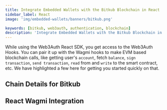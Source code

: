 ```yaml
---
title: Integrate Embedded Wallets with the Bitkub Blockchain in React
sidebar_label: React
image: 'img/embedded-wallets/banners/bitkub.png'

keywords: [bitkub, web3auth, authentication, blockchain]
description: 'Integrate Embedded Wallets with the Bitkub Blockchain in React | Embedded Wallets'
---
```



While using the Web3Auth React SDK, you get access to the Web3Auth Hooks. You can pair it up with the Wagmi hooks to make EVM based blockchain calls, like getting user's `account`, fetch `balance`, `sign transaction`, `send transaction`, `read` from and `write` to the smart contract, etc. We have highlighted a few here for getting you started quickly on that.

## Chain Details for Bitkub

<ChainDetailsBitkub />

## React Wagmi Integration

<ReactWagmiIntegration />
